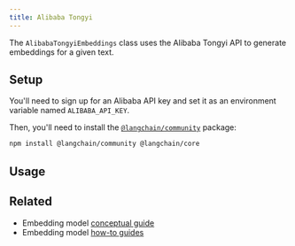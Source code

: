 ```yaml
---
title: Alibaba Tongyi
---
```


The `AlibabaTongyiEmbeddings` class uses the Alibaba Tongyi API to generate embeddings for a given text.

## Setup

You'll need to sign up for an Alibaba API key and set it as an environment variable named `ALIBABA_API_KEY`.

Then, you'll need to install the [`@langchain/community`](https://www.npmjs.com/package/@langchain/community) package:


<IntegrationInstallTooltip/>

```bash npm
npm install @langchain/community @langchain/core
```

## Usage


<AlibabaTongyi />

## Related

- Embedding model [conceptual guide](/oss/integrations/text_embedding)
- Embedding model [how-to guides](/oss/integrations/text_embedding)
